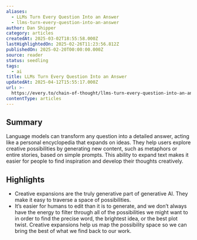```yaml
---
aliases:
  - LLMs Turn Every Question Into an Answer
  - llms-turn-every-question-into-an-answer
author: Dan Shipper
category: articles
createdAt: 2025-03-02T18:55:58.000Z
lastHighlightedOn: 2025-02-26T11:23:56.812Z
publishedOn: 2025-02-20T00:00:00.000Z
source: reader
status: seedling
tags:
  - ai
title: LLMs Turn Every Question Into an Answer
updatedAt: 2025-04-12T15:55:17.000Z
url: >-
  https://every.to/chain-of-thought/llms-turn-every-question-into-an-answer-e44c1bb4-b8d5-42a1-9335-38c0bfd2c856
contentType: articles
---
```

## Summary

Language models can transform any question into a detailed answer, acting like a personal encyclopedia that expands on ideas. They help users explore creative possibilities by generating new content, such as metaphors or entire stories, based on simple prompts. This ability to expand text makes it easier for people to find inspiration and develop their thoughts creatively.

## Highlights

- Creative expansions are the truly generative part of generative AI. They make it easy to traverse a space of possibilities.
- It’s easier for humans to edit than it is to generate, and we don’t always have the energy to filter through all of the possibilities we might want to in order to find the precise word, the brightest idea, or the best plot twist. Creative expansions help us map the possibility space so we can bring the best of what we find back to our work.
